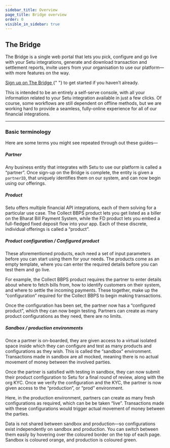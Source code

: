 ```yaml
---
sidebar_title: Overview
page_title: Bridge overview
order: 0
visible_in_sidebar: true
---
```


## The Bridge

The Bridge is a single web portal that lets you pick, configure and go live with your Setu integrations, generate and download transaction and settlement reports, invite users from your organisation to use our platform—with more features on the way.

<p>
  <a href="https://bridge.setu.co/signup" target="_blank">
    Sign up on The Bridge
  </a>{" "}
  to get started if you haven’t already.
</p>

<MainImage
  src="https://storage.googleapis.com/strapi-assets/latest/Screenshot_2021_03_19_at_3_39_31_PM_ccd1f16be5/Screenshot_2021_03_19_at_3_39_31_PM_ccd1f16be5.png"
  alt="Bridge"
/>

This is intended to be an entirely a self-serve console, with all your information related to your Setu integration available in just a few clicks. Of course, some workflows are still dependent on offline methods, but we are working hard to provide a seamless, fully-online experience for all of our financial integrations.

<hr className="primary" />

### Basic terminology

Here are some terms you might see repeated through out these guides—

##### Partner

Any business entity that integrates with Setu to use our platform is called a “partner”. Once sign-up on the Bridge is complete, the entity is given a `partnerID`, that uniquely identifies them on our system, and can now begin using our offerings.

##### Product

Setu offers multiple financial API integrations, each of them solving for a particular use case. The Collect BBPS product lets you get listed as a biller on the Bharat Bill Payment System, while the FD product lets you embed a full-fledged fixed deposit flow into your app. Each of these discrete, individual offerings is called a “product”.

##### Product configuration / Configured product

These aforementioned products, each need a set of input parameters before you can start using them for your needs. The products come as an empty template, where you can enter the required details before you can test them and go live.

For example, the Collect BBPS product requires the partner to enter details about where to fetch bills from, how to identify customers on their system, and where to settle the incoming payments. These together, make up the “configuration” required for the Collect BBPS to begin making transactions.

Once the configuration has been set, the partner now has a “configured product”, which they can now begin testing. Partners can create as many product configurations as they need, there are no limits.

##### Sandbox / production environments

Once a partner is on-boarded, they are given access to a virtual isolated space inside which they can configure and test as many products and configurations as they wish. This is called the “sandbox” environment. Transactions made in sandbox are all mocked, meaning there is no actual movement of money between the involved parties.

Once the partner is satisfied with testing in sandbox, they can now submit their product configuration to Setu for a final round of review, along with the org KYC. Once we verify the configuration and the KYC, the partner is now given access to the “production”, or “prod” environment.

Here, in the production environment, partners can create as many fresh configurations as required, which can be be taken “live”. Transactions made with these configurations would trigger actual movement of money between the parties.

Data is not shared between sandbox and production—so configurations exist independently on sandbox and production. You can switch between them easily by hovering over the coloured border on the top of each page. Sandbox is coloured orange, and production is coloured green.

<MainImage
  src="https://storage.googleapis.com/strapi-assets/latest/sandbox_prod_switch_42f516755b/sandbox_prod_switch_42f516755b.gif?1812386"
  alt="ENV-switch"
/>

<WasPageHelpful />
